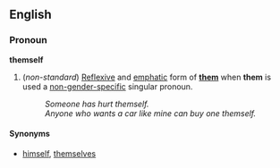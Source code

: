 ==English==
===Pronoun===
'''themself'''

#(''non-standard'') [[Reflexive]] and [[emphatic]] form of '''[[them]]''' when '''them''' is used a [[non-gender-specific]] singular pronoun.
#:''Someone has hurt themself.''
#:''Anyone who wants a car like mine can buy one themself.''

====Synonyms====
*[[himself]], [[themselves]]